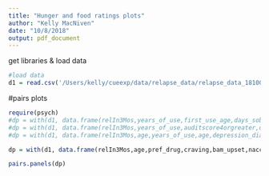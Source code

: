 ```yaml
---
title: "Hunger and food ratings plots"
author: "Kelly MacNiven"
date: "10/8/2018"
output: pdf_document
---
```



get libraries & load data
```r

#load data
d1 = read.csv('/Users/kelly/cueexp/data/relapse_data/relapse_data_181008.csv')

```

#pairs plots

```r
require(psych)
#dp = with(d1, data.frame(relIn3Mos,years_of_use,first_use_age,days_sober,days_in_rehab,primary_meth,primary_cocaine,primary_crack,auditscore4orgreater,opioidusedisorder,cannabisuse,poly_drug_dep,smoke,depression_diag,bdi,anxiety_diag,ptsd_diag,education,post_for_treatment,age,clinical_diag,,pref_drug,,pref_food,,pref_neut,pa_drug,pa_food,pa_neut,pa_drugcue,pa_foodcue,pa_neutcue,na_drug,na_food,na_neut,na_drugcue,na_foodcue,na_neutcue,craving,bam_upset,bam_stimuse,bam_riskysituations,bis,Kirbyk,bam_health,bam_sleep,bam_confidence,bam_q14,bam_q15,bam_q16,bam_q17,nacc_drugs_beta,nacc_food_beta,nacc_neutral_beta))
#dp = with(d1, data.frame(relIn3Mos,years_of_use,auditscore4orgreater,depression_diag,bdi,anxiety_diag,ptsd_diag,age,nacc_drugs_beta))
#dp = with(d1, data.frame(relIn3Mos,age,years_of_use,age,depression_diag,bdi,anxiety_diag,ptsd_diag,age,nacc_drugs_beta))

dp = with(d1, data.frame(relIn3Mos,age,pref_drug,craving,bam_upset,nacc_drugs_beta,vta_drugs_beta,mpfc_drugs_beta))

pairs.panels(dp)

```
